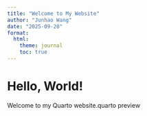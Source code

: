 ```yaml
---
title: "Welcome to My Website"
author: "Junhao Wang"
date: "2025-09-20"
format:
  html:
    theme: journal
    toc: true
---
```

# Hello, World!
Welcome to my Quarto website.quarto preview